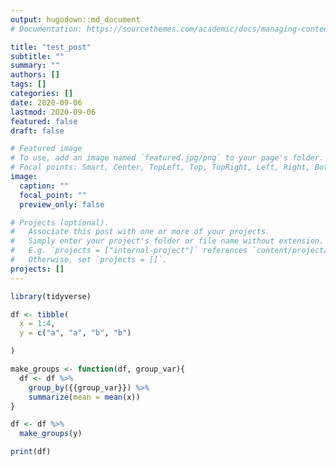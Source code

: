 ```yaml
---
output: hugodown::md_document
# Documentation: https://sourcethemes.com/academic/docs/managing-content/

title: "test_post"
subtitle: ""
summary: ""
authors: []
tags: []
categories: []
date: 2020-09-06
lastmod: 2020-09-06
featured: false
draft: false

# Featured image
# To use, add an image named `featured.jpg/png` to your page's folder.
# Focal points: Smart, Center, TopLeft, Top, TopRight, Left, Right, BottomLeft, Bottom, BottomRight.
image:
  caption: ""
  focal_point: ""
  preview_only: false

# Projects (optional).
#   Associate this post with one or more of your projects.
#   Simply enter your project's folder or file name without extension.
#   E.g. `projects = ["internal-project"]` references `content/project/deep-learning/index.md`.
#   Otherwise, set `projects = []`.
projects: []
---
```


```r
library(tidyverse)

df <- tibble(
  x = 1:4,
  y = c("a", "a", "b", "b")

)

make_groups <- function(df, group_var){
  df <- df %>%
    group_by({{group_var}}) %>%
    summarize(mean = mean(x))
}

df <- df %>%
  make_groups(y)

print(df)
```

